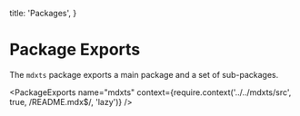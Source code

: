   title: 'Packages',
}

# Package Exports

The `mdxts` package exports a main package and a set of sub-packages.

<PackageExports
  name="mdxts"
  context={require.context('../../mdxts/src', true, /README\.mdx$/, 'lazy')}
/>
